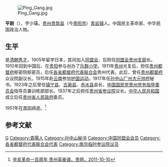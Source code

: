 [[File:Ping_Gang.jpg|thumb]]

'''平刚'''（{{bd|1878年||1951年|}}），字少璜。[[贵州|贵州]][[贵筑县|贵筑县]]（今[[贵阳市|贵阳市]]）[[青岩镇|青岩镇]]人。中国民主革命家、中华民国政治人物。

==生平==
是[[清朝|清朝]][[秀才|秀才]]。1905年留学日本，其间加入[[同盟会|同盟会]]，后担任[[同盟会贵州支部|同盟会贵州支部]]长。1910年回到中国后，在[[贵阳|贵阳]]参与创办了[[乐群小学|乐群小学]]。1911年[[贵州|贵州]]光复后，担任[[贵州都督府|贵州都督府]]枢密院枢密员，后任[[各省都督府代表联合会|各省都督府代表联合会]]贵州代表。此后，曾任[[贵州都督府|贵州都督府]]众议院副议长。1915年赴[[云南|云南]]参加[[护国运动|护国运动]]。1917年任[[孙中山|孙中山]][[广州|广州]][[大元帅府|大元帅府]]秘书。1923年之后曾任[[镇宁县|镇宁县]]、[[古蔺县|古蔺县]]、[[赤水县|赤水县]]县长，[[中国国民党贵州党务指导委员会|中国国民党贵州党务指导委员会]]指导员兼训练部部长。1937年之后担任[[贵州省参议院|贵州省参议院]]议长。[[中华人民共和国|中华人民共和国]]成立后任[[贵州省人民政府|贵州省人民政府]]委员。

1951年在[[贵阳|贵阳]]病逝。<ref>[http://news.qbnews.cn/2011/shizheng_1010/43875_5.html 辛亥革命一百周年 贵州英豪谱，贵网，2011-10-10]{{Dead link|date=2020年1月 |bot=InternetArchiveBot |fix-attempted=yes }}</ref>

==参考文献==
{{reflist}}

{{中華民國貴州省政府委員}}
{{DEFAULTSORT:P}}
[[Category:平姓|G]]
[[Category:貴陽人|Category:貴陽人]]
[[Category:孙中山秘书|Category:孙中山秘书]]
[[Category:中国同盟会会员|Category:中国同盟会会员]]
[[Category:各省都督府代表联合会代表|Category:各省都督府代表联合会代表]]
[[Category:南京临时参议院议员|Category:南京临时参议院议员]]
